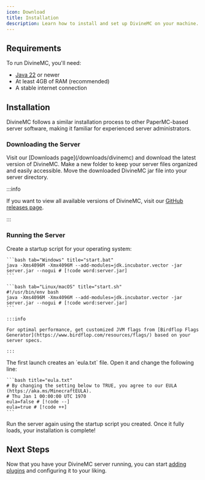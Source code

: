 ```yaml
---
icon: Download
title: Installation
description: Learn how to install and set up DivineMC on your machine.
---
```


## Requirements

To run DivineMC, you'll need:

- [Java 22](https://adoptium.net/en-GB/temurin/releases/?version=22) or newer
- At least 4GB of RAM (recommended)
- A stable internet connection

## Installation

DivineMC follows a similar installation process to other PaperMC-based server software, making it familiar for experienced server administrators.

### Downloading the Server

<Steps>
  <Step>
    Visit our [Downloads page](/downloads/divinemc) and download the latest version of DivineMC.
  </Step>
  
  <Step>
    Make a new folder to keep your server files organized and easily accessible.
  </Step>

  <Step>
    Move the downloaded DivineMC jar file into your server directory.
  </Step>
</Steps>

:::info

If you want to view all available versions of DivineMC, visit our [GitHub releases page](https://github.com/BX-Team/DivineMC/releases).

:::

### Running the Server

<Steps>
  <Step>
    Create a startup script for your operating system:

    ```bash tab="Windows" title="start.bat"
    java -Xms4096M -Xmx4096M --add-modules=jdk.incubator.vector -jar server.jar --nogui # [!code word:server.jar]
    ```

    ```bash tab="Linux/macOS" title="start.sh"
    #!/usr/bin/env bash
    java -Xms4096M -Xmx4096M --add-modules=jdk.incubator.vector -jar server.jar --nogui # [!code word:server.jar]
    ```
    
    :::info
    
    For optimal performance, get customized JVM flags from [Birdflop Flags Generator](https://www.birdflop.com/resources/flags/) based on your server specs.
    
    :::
  </Step>

  <Step>
    The first launch creates an `eula.txt` file. Open it and change the following line:

    ```bash title="eula.txt"
    # By changing the setting below to TRUE, you agree to our EULA (https://aka.ms/MinecraftEULA).
    # Thu Jan 1 00:00:00 UTC 1970
    eula=false # [!code --]
    eula=true # [!code ++]
    ```
  </Step>

  <Step>
    Run the server again using the startup script you created. Once it fully loads, your installation is complete!
  </Step>
</Steps>

## Next Steps

Now that you have your DivineMC server running, you can start [adding plugins](/docs/divinemc/getting-started/plugins) and configuring it to your liking.
